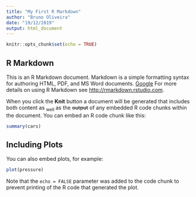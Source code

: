 ```yaml
---
title: "My First R Markdown"
author: "Bruno Oliveira"
date: "19/12/2019"
output: html_document
---
```


```r
knitr::opts_chunk$set(echo = TRUE)
```

## R Markdown

This is an R Markdown document. Markdown is a simple formatting syntax for authoring HTML, PDF, and MS Word documents. [Google](https://www.Google.com.br) For more details on using R Markdown see <http://rmarkdown.rstudio.com>.

When you click the **Knit** button a document will be generated that includes both content as ~well~ as the ~~output~~ of any embedded R code chunks within the document. You can embed an R code chunk like this:

```r
summary(cars)
```

## Including Plots

You can also embed plots, for example:

```r
plot(pressure)
```

Note that the `echo = FALSE` parameter was added to the code chunk to prevent printing of the R code that generated the plot.
